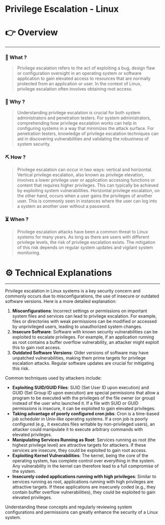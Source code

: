 # Privilege Escalation - Linux


# 👉 Overview

---

### 👀 What ?

> Privilege escalation refers to the act of exploiting a bug, design flaw or configuration oversight in an operating system or software application to gain elevated access to resources that are normally protected from an application or user. In the context of Linux, privilege escalation often involves obtaining root access.
> 

### 🧐 Why ?

> Understanding privilege escalation is crucial for both system administrators and penetration testers. For system administrators, comprehending how privilege escalation works can help in configuring systems in a way that minimizes the attack surface. For penetration testers, knowledge of privilege escalation techniques can aid in discovering vulnerabilities and validating the robustness of system security.
> 

### ⛏️ How ?

> Privilege escalation can occur in two ways: vertical and horizontal. Vertical privilege escalation, also known as privilege elevation, involves a lower privilege user or application accessing functions or content that requires higher privileges. This can typically be achieved by exploiting system vulnerabilities. Horizontal privilege escalation, on the other hand, occurs when a user gains the privileges of another user. This is commonly seen in instances where the user can log into a system as another user without a password.
> 

### ⏳ When ?

> Privilege escalation attacks have been a common threat to Linux systems for many years. As long as there are users with different privilege levels, the risk of privilege escalation exists. The mitigation of this risk depends on regular system updates and vigilant system monitoring.
> 

# ⚙️ Technical Explanations

---

Privilege escalation in Linux systems is a key security concern and commonly occurs due to misconfigurations, the use of insecure or outdated software versions. Here is a more detailed explanation:

1. **Misconfigurations**: Incorrect settings or permissions on important system files and services can lead to privilege escalation. For example, files or directories with weak permissions can be modified or accessed by unprivileged users, leading to unauthorized system changes.
2. **Insecure Software**: Software with known security vulnerabilities can be exploited to escalate privileges. For example, if an application running as root contains a buffer overflow vulnerability, an attacker might exploit this to gain root access.
3. **Outdated Software Versions**: Older versions of software may have unpatched vulnerabilities, making them prime targets for privilege escalation attacks. Regular software updates are crucial for mitigating this risk.

Common techniques used by attackers include:

- **Exploiting SUID/GUID Files**: SUID (Set User ID upon execution) and GUID (Set Group ID upon execution) are special permissions that allow a program to be executed with the privileges of the file owner (or group) instead of the user who launched it. If a file with SUID or GUID permissions is insecure, it can be exploited to gain elevated privileges.
- **Taking advantage of poorly configured cron jobs**: Cron is a time-based job scheduler in Unix-like operating systems. If a cron job is poorly configured (e.g., it executes files writable by non-privileged users), an attacker could manipulate it to execute arbitrary commands with elevated privileges.
- **Manipulating Services Running as Root**: Services running as root (the highest privilege level) are attractive targets for attackers. If these services are insecure, they could be exploited to gain root access.
- **Exploiting Kernel Vulnerabilities**: The kernel, being the core of the operating system, has complete control over everything in the system. Any vulnerability in the kernel can therefore lead to a full compromise of the system.
- **Insecurely coded applications running with high privileges**: Similar to services running as root, applications running with high privileges are attractive targets. If these applications are insecurely coded (e.g., they contain buffer overflow vulnerabilities), they could be exploited to gain elevated privileges.

Understanding these concepts and regularly reviewing system configurations and permissions can greatly enhance the security of a Linux system.
